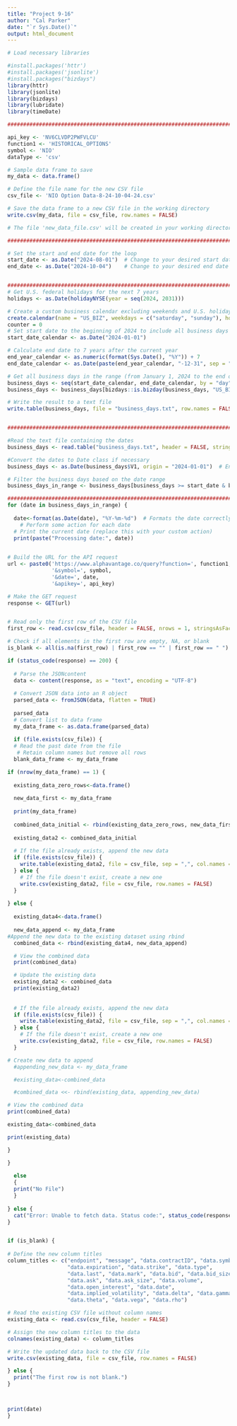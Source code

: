 ---
title: "Project 9-16"
author: "Cal Parker"
date: "`r Sys.Date()`"
output: html_document
---

```{r}

# Load necessary libraries

#install.packages('httr')
#install.packages('jsonlite')
#install.packages("bizdays")
library(httr)
library(jsonlite)
library(bizdays)
library(lubridate)         
library(timeDate)

#########################################################################################################################

api_key <- 'NV6CLVDP2PWFVLCU'
function1 <- 'HISTORICAL_OPTIONS'
symbol <- 'NIO'
dataType <- 'csv'

# Sample data frame to save
my_data <- data.frame()

# Define the file name for the new CSV file
csv_file <- 'NIO Option Data-8-24-10-04-24.csv'

# Save the data frame to a new CSV file in the working directory
write.csv(my_data, file = csv_file, row.names = FALSE)

# The file 'new_data_file.csv' will be created in your working directory.

##########################################################################################################################

# Set the start and end date for the loop
start_date <- as.Date("2024-08-01")  # Change to your desired start date
end_date <- as.Date("2024-10-04")    # Change to your desired end date


##########################################################################################################################
# Get U.S. federal holidays for the next 7 years
holidays <- as.Date(holidayNYSE(year = seq(2024, 2031)))

# Create a custom business calendar excluding weekends and U.S. holidays
create.calendar(name = "US_BIZ", weekdays = c("saturday", "sunday"), holidays = holidays, start.date = "2024-01-01", end.date = "2031-12-31")
counter = 0
# Set start date to the beginning of 2024 to include all business days in 2024
start_date_calendar <- as.Date("2024-01-01")

# Calculate end date to 7 years after the current year
end_year_calendar <- as.numeric(format(Sys.Date(), "%Y")) + 7
end_date_calendar <- as.Date(paste(end_year_calendar, "-12-31", sep = ""))

# Get all business days in the range (from January 1, 2024 to the end of 2031)
business_days <- seq(start_date_calendar, end_date_calendar, by = "day")  # Create a daily sequence
business_days <- business_days[bizdays::is.bizday(business_days, "US_BIZ")]  # Filter only business days

# Write the result to a text file
write.table(business_days, file = "business_days.txt", row.names = FALSE, col.names = FALSE)


##########################################################################################################################

#Read the text file containing the dates
business_days <- read.table("business_days.txt", header = FALSE, stringsAsFactors = FALSE)

#Convert the dates to Date class if necessary
business_days <- as.Date(business_days$V1, origin = "2024-01-01")  # Ensure proper Date conversion

# Filter the business days based on the date range
business_days_in_range <- business_days[business_days >= start_date & business_days <= end_date]

##########################################################################################################################
for (date in business_days_in_range) {
  
  date<-format(as.Date(date), "%Y-%m-%d")  # Formats the date correctly
    # Perform some action for each date
  # Print the current date (replace this with your custom action)
  print(paste("Processing date:", date))
  

# Build the URL for the API request
url <- paste0('https://www.alphavantage.co/query?function=', function1,
              '&symbol=', symbol, 
              '&date=', date,
              '&apikey=', api_key)

# Make the GET request
response <- GET(url)


# Read only the first row of the CSV file
first_row <- read.csv(csv_file, header = FALSE, nrows = 1, stringsAsFactors = FALSE)

# Check if all elements in the first row are empty, NA, or blank
is_blank <- all(is.na(first_row) | first_row == "" | first_row == " ")

if (status_code(response) == 200) {
  
  # Parse the JSONcontent
  data <- content(response, as = "text", encoding = "UTF-8")
  
  # Convert JSON data into an R object
  parsed_data <- fromJSON(data, flatten = TRUE)
  
  parsed_data
  # Convert list to data frame
  my_data_frame <- as.data.frame(parsed_data)
  
  if (file.exists(csv_file)) {
  # Read the past date from the file
   # Retain column names but remove all rows
  blank_data_frame <- my_data_frame

if (nrow(my_data_frame) == 1) {
  
  existing_data_zero_rows<-data.frame()
  
  new_data_first <- my_data_frame
  
  print(my_data_frame)
  
  combined_data_initial <- rbind(existing_data_zero_rows, new_data_first)
  
  existing_data2 <- combined_data_initial
  
  # If the file already exists, append the new data
  if (file.exists(csv_file)) {
    write.table(existing_data2, file = csv_file, sep = ",", col.names = TRUE, row.names = FALSE, append = TRUE)
  } else {
    # If the file doesn't exist, create a new one
    write.csv(existing_data2, file = csv_file, row.names = FALSE)
  }
  
} else {
  
  existing_data4<-data.frame()
  
  new_data_append <- my_data_frame
#Append the new data to the existing dataset using rbind
  combined_data <- rbind(existing_data4, new_data_append)

  # View the combined data
  print(combined_data)

  # Update the existing data
  existing_data2 <- combined_data
  print(existing_data2)
  
  
  # If the file already exists, append the new data
  if (file.exists(csv_file)) {
    write.table(existing_data2, file = csv_file, sep = ",", col.names = FALSE, row.names = FALSE, append = TRUE)
  } else {
    # If the file doesn't exist, create a new one
    write.csv(existing_data2, file = csv_file, row.names = FALSE)
  }

# Create new data to append
  #appending_new_data <- my_data_frame

  #existing_data<-combined_data

  #combined_data <<- rbind(existing_data, appending_new_data)

# View the combined data
print(combined_data)

existing_data<-combined_data

print(existing_data)

}

} 
  
  else 
  {
  print("No File")
  }
  
} else {
  cat("Error: Unable to fetch data. Status code:", status_code(response), "\n")
}


if (is_blank) {
 
# Define the new column titles
column_titles <- c("endpoint", "message", "data.contractID", "data.symbol", 
                   "data.expiration", "data.strike", "data.type", 
                   "data.last", "data.mark", "data.bid", "data.bid_size", 
                   "data.ask", "data.ask_size", "data.volume", 
                   "data.open_interest", "data.date", 
                   "data.implied_volatility", "data.delta", "data.gamma", 
                   "data.theta", "data.vega", "data.rho")

# Read the existing CSV file without column names
existing_data <- read.csv(csv_file, header = FALSE)

# Assign the new column titles to the data
colnames(existing_data) <- column_titles

# Write the updated data back to the CSV file
write.csv(existing_data, file = csv_file, row.names = FALSE)

} else {
  print("The first row is not blank.")
}



print(date)
}

```
